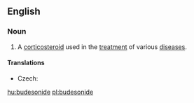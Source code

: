 ==English==
{{wikipedia}}

===Noun===
{{en-noun|-}}

# {{lb|en|pharmaceutical drug}} A [[corticosteroid]] used in the [[treatment]] of various [[disease]]s.

====Translations====
{{trans-top|corticosteroid used in the treatment of various diseases}}
* Czech: {{t|cs|budesonid|m}}
{{trans-mid}}
{{trans-bottom}}

[[hu:budesonide]]
[[pl:budesonide]]